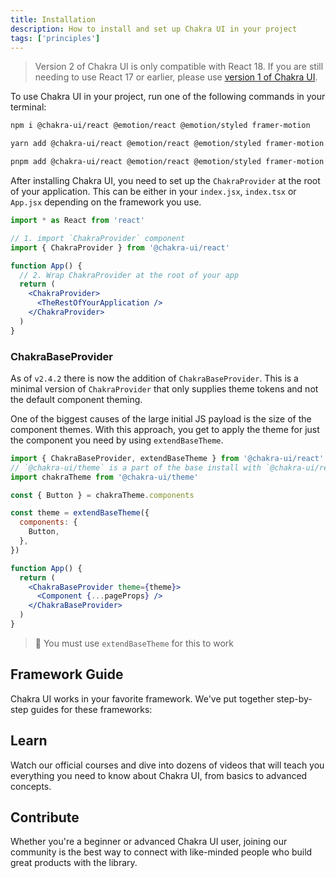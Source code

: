 ```yaml
---
title: Installation
description: How to install and set up Chakra UI in your project
tags: ['principles']
---
```


> Version 2 of Chakra UI is only compatible with React 18. If you are still
> needing to use React 17 or earlier, please use
> [version 1 of Chakra UI](https://v1.chakra-ui.com/guides/first-steps).

To use Chakra UI in your project, run one of the following commands in your
terminal:

```bash
npm i @chakra-ui/react @emotion/react @emotion/styled framer-motion
```

```bash
yarn add @chakra-ui/react @emotion/react @emotion/styled framer-motion
```

```bash
pnpm add @chakra-ui/react @emotion/react @emotion/styled framer-motion
```

After installing Chakra UI, you need to set up the `ChakraProvider` at the root
of your application. This can be either in your `index.jsx`, `index.tsx` or
`App.jsx` depending on the framework you use.

```jsx live=false
import * as React from 'react'

// 1. import `ChakraProvider` component
import { ChakraProvider } from '@chakra-ui/react'

function App() {
  // 2. Wrap ChakraProvider at the root of your app
  return (
    <ChakraProvider>
      <TheRestOfYourApplication />
    </ChakraProvider>
  )
}
```

### ChakraBaseProvider

As of `v2.4.2` there is now the addition of `ChakraBaseProvider`. This is a
minimal version of `ChakraProvider` that only supplies theme tokens and not the
default component theming.

One of the biggest causes of the large initial JS payload is the size of the
component themes. With this approach, you get to apply the theme for just the
component you need by using `extendBaseTheme`.

```jsx live=false
import { ChakraBaseProvider, extendBaseTheme } from '@chakra-ui/react'
// `@chakra-ui/theme` is a part of the base install with `@chakra-ui/react`
import chakraTheme from '@chakra-ui/theme'

const { Button } = chakraTheme.components

const theme = extendBaseTheme({
  components: {
    Button,
  },
})

function App() {
  return (
    <ChakraBaseProvider theme={theme}>
      <Component {...pageProps} />
    </ChakraBaseProvider>
  )
}
```

> 🚨 You must use `extendBaseTheme` for this to work

## Framework Guide

Chakra UI works in your favorite framework. We've put together step-by-step
guides for these frameworks:

<FrameworkLinks />

## Learn

Watch our official courses and dive into dozens of videos that will teach you
everything you need to know about Chakra UI, from basics to advanced concepts.

<FeaturesCourses />

## Contribute

Whether you're a beginner or advanced Chakra UI user, joining our community is
the best way to connect with like-minded people who build great products with
the library.

<JoinCommunityCards />
